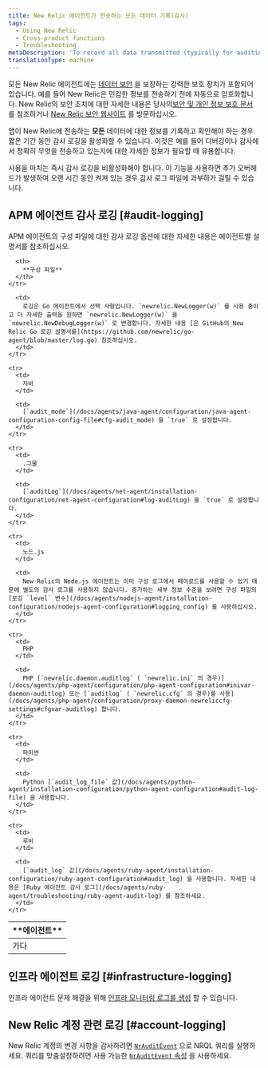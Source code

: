 ```yaml
---
title: New Relic 에이전트가 전송하는 모든 데이터 기록(감사)
tags:
  - Using New Relic
  - Cross-product functions
  - Troubleshooting
metaDescription: 'To record all data transmitted (typically for auditing or debugging), you can use New Relic audit logs for short periods.'
translationType: machine
---
```


모든 New Relic 에이전트에는 [데이터 보안](/docs/accounts-partnerships/accounts/security/data-security) 을 보장하는 강력한 보호 장치가 포함되어 있습니다. 예를 들어 New Relic은 민감한 정보를 전송하기 전에 자동으로 암호화합니다. New Relic의 보안 조치에 대한 자세한 내용은 당사의[보안 및 개인 정보 보호 문서](/docs/using-new-relic/new-relic-security/security/security-matters-data-privacy-new-relic) 를 참조하거나 [New Relic 보안 웹사이트](https://newrelic.com/security) 를 방문하십시오.

앱이 New Relic에 전송하는 **모든** 데이터에 대한 정보를 기록하고 확인해야 하는 경우 짧은 기간 동안 감사 로깅을 활성화할 수 있습니다. 이것은 예를 들어 디버깅이나 감사에서 정확히 무엇을 전송하고 있는지에 대한 자세한 정보가 필요할 때 유용합니다.

<Callout variant="caution">
  사용을 마치는 즉시 감사 로깅을 비활성화해야 합니다. 이 기능을 사용하면 추가 오버헤드가 발생하여 오랜 시간 동안 켜져 있는 경우 감사 로그 파일에 과부하가 걸릴 수 있습니다.
</Callout>

## APM 에이전트 감사 로깅 [#audit-logging]

APM 에이전트의 구성 파일에 대한 감사 로깅 옵션에 대한 자세한 내용은 에이전트별 설명서를 참조하십시오.

<table>
  <thead>
    <tr>
      <th style={{ width: "100px" }}>
        **에이전트**
      </th>

      <th>
        **구성 파일**
      </th>
    </tr>
  </thead>

  <tbody>
    <tr>
      <td>
        가다
      </td>

      <td>
        로깅은 Go 에이전트에서 선택 사항입니다. `newrelic.NewLogger(w)` 를 사용 중이고 더 자세한 출력을 원하면 `newrelic.NewLogger(w)` 을 `newrelic.NewDebugLogger(w)` 로 변경합니다. 자세한 내용 [은 GitHub의 New Relic Go 로깅 설명서를](https://github.com/newrelic/go-agent/blob/master/log.go) 참조하십시오.
      </td>
    </tr>

    <tr>
      <td>
        자바
      </td>

      <td>
        [`audit_mode`](/docs/agents/java-agent/configuration/java-agent-configuration-config-file#cfg-audit_mode) 을 `true` 로 설정합니다.
      </td>
    </tr>

    <tr>
      <td>
        .그물
      </td>

      <td>
        [`auditLog`](/docs/agents/net-agent/installation-configuration/net-agent-configuration#log-auditLog) 을 `true` 로 설정합니다.
      </td>
    </tr>

    <tr>
      <td>
        노드.js
      </td>

      <td>
        New Relic의 Node.js 에이전트는 이미 구성 로그에서 페이로드를 사용할 수 있기 때문에 별도의 감사 로그를 사용하지 않습니다. 증가하는 세부 정보 수준을 보려면 구성 파일의 [로깅 `level` 변수](/docs/agents/nodejs-agent/installation-configuration/nodejs-agent-configuration#logging_config) 를 사용하십시오.
      </td>
    </tr>

    <tr>
      <td>
        PHP
      </td>

      <td>
        PHP [`newrelic.daemon.auditlog` ( `newrelic.ini` 의 경우)](/docs/agents/php-agent/configuration/php-agent-configuration#inivar-daemon-auditlog) 또는 [`auditlog` ( `newrelic.cfg` 의 경우)를 사용](/docs/agents/php-agent/configuration/proxy-daemon-newreliccfg-settings#cfgvar-auditlog) 합니다.
      </td>
    </tr>

    <tr>
      <td>
        파이썬
      </td>

      <td>
        Python [`audit_log_file` 값](/docs/agents/python-agent/installation-configuration/python-agent-configuration#audit-log-file) 을 사용합니다.
      </td>
    </tr>

    <tr>
      <td>
        루비
      </td>

      <td>
        [`audit_log` 값](/docs/agents/ruby-agent/installation-configuration/ruby-agent-configuration#audit_log) 을 사용합니다. 자세한 내용은 [Ruby 에이전트 감사 로그](/docs/agents/ruby-agent/troubleshooting/ruby-agent-audit-log) 를 참조하세요.
      </td>
    </tr>
  </tbody>
</table>

## 인프라 에이전트 로깅 [#infrastructure-logging]

인프라 에이전트 문제 해결을 위해 [인프라 모니터링 로그를 생성](/docs/infrastructure/new-relic-infrastructure/troubleshooting/generate-logs-troubleshooting-infrastructure) 할 수 있습니다.

## New Relic 계정 관련 로깅 [#account-logging]

New Relic 계정의 변경 사항을 감사하려면 [`NrAuditEvent`](/docs/insights/use-insights-ui/manage-account-data/query-account-audit-logs-nrauditevent) 으로 NRQL 쿼리를 실행하세요. 쿼리를 맞춤설정하려면 사용 가능한 [`NrAuditEvent` 속성](/docs/insights/insights-data-sources/default-data/nrauditevent-default-attributes-examples) 을 사용하세요.